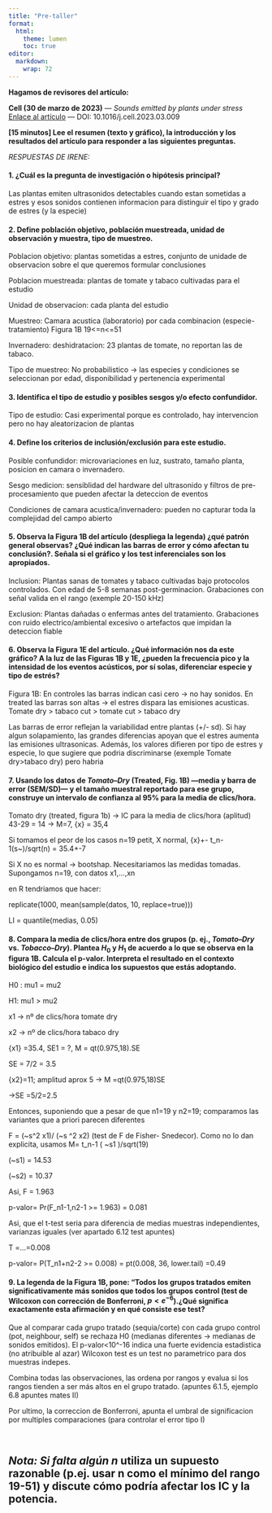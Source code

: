 ```yaml
---
title: "Pre-taller"
format:
  html:
    theme: lumen
    toc: true
editor: 
  markdown: 
    wrap: 72
---
```


**Hagamos de revisores del artículo:**

::: {.callout-important title="Artículo a revisar"}
**Cell (30 de marzo de 2023)** — *Sounds emitted by plants under
stress*\
[Enlace al
artículo](https://www.cell.com/cell/fulltext/S0092-8674(23)00262-3) —
DOI: 10.1016/j.cell.2023.03.009
:::

**\[15 minutos\] Lee el resumen (texto y gráfico), la introducción y los
resultados del artículo para responder a las siguientes preguntas.**

*RESPUESTAS DE IRENE:*

#### 1. ¿Cuál es la pregunta de investigación o hipótesis principal?

Las plantas emiten ultrasonidos detectables cuando estan sometidas a
estres y esos sonidos contienen informacion para distinguir el tipo y
grado de estres (y la especie)

#### 2. Define población objetivo, población muestreada, unidad de observación y muestra, tipo de muestreo.

Poblacion objetivo: plantas sometidas a estres, conjunto de unidade de
observacion sobre el que queremos formular conclusiones

Poblacion muestreada: plantas de tomate y tabaco cultivadas para el
estudio

Unidad de observacion: cada planta del estudio

Muestreo: Camara acustica (laboratorio) por cada combinacion
(especie-tratamiento) Figura 1B 19\<=n\<=51

Invernadero: deshidratacion: 23 plantas de tomate, no reportan las de
tabaco.

Tipo de muestreo: No probabilistico -\> las especies y condiciones se
seleccionan por edad, disponibilidad y pertenencia experimental

#### 3. Identifica el tipo de estudio y posibles sesgos y/o efecto confundidor.

Tipo de estudio: Casi experimental porque es controlado, hay
intervencion pero no hay aleatorizacion de plantas

#### 4. Define los criterios de inclusión/exclusión para este estudio.

Posible confundidor: microvariaciones en luz, sustrato, tamaño planta,
posicion en camara o invernadero.

Sesgo medicion: sensiblidad del hardware del ultrasonido y filtros de
pre-procesamiento que pueden afectar la deteccion de eventos

Condiciones de camara acustica/invernadero: pueden no capturar toda la
complejidad del campo abierto

#### 5. Observa la Figura 1B del artículo (despliega la legenda) ¿qué patrón general observas? ¿Qué indican las barras de error y cómo afectan tu conclusión?. Señala si el gráfico y los test inferenciales son los apropiados.

Inclusion: Plantas sanas de tomates y tabaco cultivadas bajo protocolos
controlados. Con edad de 5-8 semanas post-germinacion. Grabaciones con
señal valida en el rango (exemple 20-150 kHz)

Exclusion: Plantas dañadas o enfermas antes del tratamiento. Grabaciones
con ruido electrico/ambiental excesivo o artefactos que impidan la
deteccion fiable

#### 6. Observa la Figura 1E del artículo. ¿Qué información nos da este gráfico? A la luz de las Figuras 1B y 1E, ¿pueden la frecuencia pico y la intensidad de los eventos acústicos, por sí solas, diferenciar especie y tipo de estrés?

Figura 1B: En controles las barras indican casi cero -\> no hay sonidos.
En treated las barras son altas -\> el estres dispara las emisiones
acusticas. Tomate dry \> tabaco cut \> tomate cut \> tabaco dry

Las barras de error reflejan la variabilidad entre plantas (+/- sd). Si
hay algun solapamiento, las grandes diferencias apoyan que el estres
aumenta las emisiones ultrasonicas. Además, los valores difieren por
tipo de estres y especie, lo que sugiere que podria discriminarse
(exemple Tomate dry\>tabaco dry) pero habria

#### 7. Usando los datos de *Tomato–Dry* (Treated, Fig. 1B) —media y barra de error (SEM/SD)— y el tamaño muestral reportado para ese grupo, construye un intervalo de confianza al 95% para la media de clics/hora.

Tomato dry (treated, figura 1b) -\> IC para la media de clics/hora
(aplitud) 43-29 = 14 -\> M=7, \bar{x} = 35,4

Si tomamos el peor de los casos n=19 petit, X normal, \bar{x}+-
t_n-1(s\~)/sqrt(n) = 35.4+-7

Si X no es normal -\> bootshap. Necesitariamos las medidas tomadas.
Supongamos n=19, con datos x1,...,xn

en R tendriamos que hacer:

replicate(1000, mean(sample(datos, 10, replace=true)))

LI = quantile(medias, 0.05)

#### 8. Compara la media de clics/hora entre dos grupos (p. ej., *Tomato–Dry* vs. *Tobacco–Dry*). Plantea $H_0$ y $H_1$ de acuerdo a lo que se observa en la figura 1B. Calcula el p-valor. Interpreta el resultado en el contexto biológico del estudio e indica los supuestos que estás adoptando.

H0 : mu1 = mu2

H1: mu1 \> mu2

x1 -\> nº de clics/hora tomate dry

x2 -\> nº de clics/hora tabaco dry

\bar{x1} =35.4, SE1 = ?, M = qt(0.975,18).SE

SE = 7/2 = 3.5

\bar{x2}=11; amplitud aprox 5 -\> M =qt(0.975,18)SE

-\>SE =5/2=2.5

Entonces, suponiendo que a pesar de que n1=19 y n2=19; comparamos las
variantes que a priori parecen diferentes

F = (\~s\^2 x1)/ (\~s \^2 x2) (test de F de Fisher- Snedecor). Como no
lo dan explicita, usamos M= t_n-1 ( \~s1 )/sqrt(19)

(\~s1) = 14.53

(\~s2) = 10.37

Asi, F = 1.963

p-valor= Pr(F_n1-1,n2-1 \>= 1.963) = 0.081

Asi, que el t-test seria para diferencia de medias muestras
independientes, varianzas iguales (ver apartado 6.12 test apuntes)

T =...=0.008

p-valor= P(T_n1+n2-2 \>= 0.008) = pt(0.008, 36, lower.tail) =0.49

#### 9. La legenda de la Figura 1B, pone: “Todos los grupos tratados emiten significativamente más sonidos que todos los grupos control (test de Wilcoxon con corrección de Bonferroni, $p< e^{-6}$).¿Qué significa exactamente esta afirmación y en qué consiste ese test?

Que al comparar cada grupo tratado (sequia/corte) con cada grupo control
(pot, neighbour, self) se rechaza H0 (medianas diferentes -\> medianas
de sonidos emitidos). El p-valor\<10\^-16 indica una fuerte evidencia
estadistica (no atribuible al azar) Wilcoxon test es un test no
parametrico para dos muestras indepes.

Combina todas las observaciones, las ordena por rangos y evalua si los
rangos tienden a ser más altos en el grupo tratado. (apuntes 6.1.5,
ejemplo 6.8 apuntes mates II)

Por ultimo, la correccion de Bonferroni, apunta el umbral de
significacion por multiples comparaciones (para controlar el error tipo
I)

<br>

## *Nota: Si falta algún* $n$ utiliza un supuesto razonable (p.ej. usar n como el mínimo del rango 19-51) y discute cómo podría afectar los IC y la potencia.
